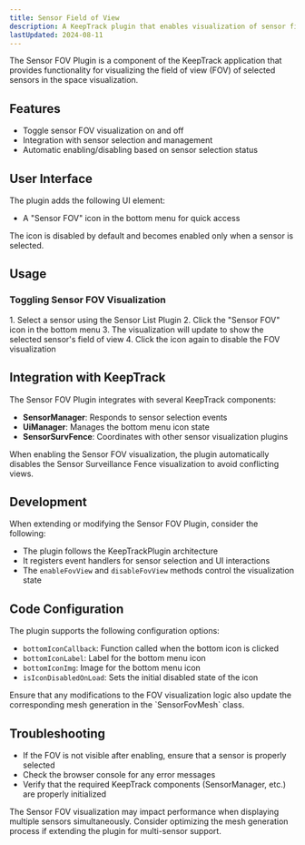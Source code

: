 ```yaml
---
title: Sensor Field of View
description: A KeepTrack plugin that enables visualization of sensor field of view (FOV).
lastUpdated: 2024-08-11
---
```



The Sensor FOV Plugin is a component of the KeepTrack application that provides functionality for visualizing the field of view (FOV) of selected sensors in the space visualization.

## Features

- Toggle sensor FOV visualization on and off
- Integration with sensor selection and management
- Automatic enabling/disabling based on sensor selection status

## User Interface

The plugin adds the following UI element:

- A "Sensor FOV" icon in the bottom menu for quick access

<Aside>
  The icon is disabled by default and becomes enabled only when a sensor is selected.
</Aside>

## Usage

### Toggling Sensor FOV Visualization
<Steps>
1. Select a sensor using the Sensor List Plugin
2. Click the "Sensor FOV" icon in the bottom menu
3. The visualization will update to show the selected sensor's field of view
4. Click the icon again to disable the FOV visualization
</Steps>

## Integration with KeepTrack

The Sensor FOV Plugin integrates with several KeepTrack components:

- **SensorManager**: Responds to sensor selection events
- **UiManager**: Manages the bottom menu icon state
- **SensorSurvFence**: Coordinates with other sensor visualization plugins

<Aside>
  When enabling the Sensor FOV visualization, the plugin automatically disables the Sensor Surveillance Fence visualization to avoid conflicting views.
</Aside>

## Development

When extending or modifying the Sensor FOV Plugin, consider the following:

- The plugin follows the KeepTrackPlugin architecture
- It registers event handlers for sensor selection and UI interactions
- The `enableFovView` and `disableFovView` methods control the visualization state

## Code Configuration

The plugin supports the following configuration options:

- `bottomIconCallback`: Function called when the bottom icon is clicked
- `bottomIconLabel`: Label for the bottom menu icon
- `bottomIconImg`: Image for the bottom menu icon
- `isIconDisabledOnLoad`: Sets the initial disabled state of the icon

<Aside type="caution">
  Ensure that any modifications to the FOV visualization logic also update the corresponding mesh generation in the `SensorFovMesh` class.
</Aside>

## Troubleshooting

- If the FOV is not visible after enabling, ensure that a sensor is properly selected
- Check the browser console for any error messages
- Verify that the required KeepTrack components (SensorManager, etc.) are properly initialized

<Aside>
  The Sensor FOV visualization may impact performance when displaying multiple sensors simultaneously. Consider optimizing the mesh generation process if extending the plugin for multi-sensor support.
</Aside>